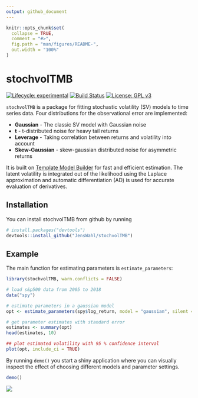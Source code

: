 ```yaml
---
output: github_document
---
```


<!-- README.md is generated from README.Rmd. Please edit that file -->

```r
knitr::opts_chunk$set(
  collapse = TRUE,
  comment = "#>",
  fig.path = "man/figures/README-",
  out.width = "100%"
)
```

# stochvolTMB

<!-- badges: start -->
[![Lifecycle: experimental](https://img.shields.io/badge/lifecycle-experimental-orange.svg)](https://www.tidyverse.org/lifecycle/#experimental)
[![Build Status](https://travis-ci.org/JensWahl/stochvolTMB.svg?branch=master)](https://travis-ci.org/JensWahl/stochvolTMB)
[![License: GPL v3](https://img.shields.io/badge/License-GPLv3-blue.svg)](https://www.gnu.org/licenses/gpl-3.0)
<!-- badges: end -->

`stochvolTMB` is a package for fitting stochastic volatility (SV) models to time series data. Four distributions for the observational error are implemented: 

* **Gaussian** - The classic SV model with Gaussian noise 
* **t** - t-distributed noise for heavy tail returns 
* **Leverage** - Taking correlation between returns and volatility into account 
* **Skew-Gaussian** - skew-gaussian distributed noise for asymmetric returns

It is built on [Template Model Builder](https://github.com/kaskr/adcomp) for fast and efficient estimation. The latent volatility is integrated out of the likelihood using the Laplace approximation and automatic differentiation (AD) is used for accurate evaluation of derivatives. 

## Installation

You can install stochvolTMB from github by running 

``` r
# install.packages("devtools")
devtools::install_github("JensWahl/stochvolTMB")
```


## Example

The main function for estimating parameters is `estimate_parameters`:

```r
library(stochvolTMB, warn.conflicts = FALSE)

# load s&p500 data from 2005 to 2018
data("spy")

# estimate parameters in a gaussian model
opt <- estimate_parameters(spy$log_return, model = "gaussian", silent = TRUE)

# get parameter estimates with standard error
estimates <- summary(opt)
head(estimates, 10)

## plot estimated volatility with 95 % confidence interval
plot(opt, include_ci = TRUE)
```

By running `demo()` you start a shiny application where you can visually inspect the effect of choosing  different models and parameter settings. 

```r
demo()
```

![](man/figures/shinyApp.png)